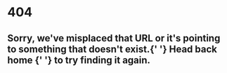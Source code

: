 
<StandardLayout>
  <div className="feature-bg vh-75 ma2 br2">
    <div className="flex flex-column items-center justify-center h-100 pa4">
      <h1 className="f1 f-headline-l garamond mb3 fw9 near-white mt0">404</h1>
      <h2 className="fw5 gray measure tc">
        Sorry, we've misplaced that URL or it's pointing to something that
        doesn't exist.{' '}
        <Link className="link dim near-white underline" to="/">
          Head back home
        </Link>{' '}
        to try finding it again.
      </h2>
    </div>
  </div>
</StandardLayout>

